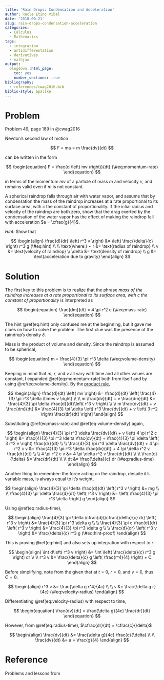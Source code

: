 ```yaml
---
title: 'Rain Drops: Condensation and Acceleration'
author: Recle Etino Vibal
date: '2018-09-21'
slug: rain-drops-condensation-acceleration
categories:
  - Calculus
  - Mathematics
tags:
  - integration
  - antidifferentation
  - derivatives
  - mathjax
output:
  blogdown::html_page:
    toc: yes
    number_sections: true
bibliography:
  - references/cwag2016.bib
biblio-style: apalike
---
```


# Problem

Problem 49, page 189 in @cwag2016

Newton's second law of motion 

$$
F = ma = m \frac{dv}{dt}
$$ 

can be written in the form 

$$
\begin{equation}
F = \frac{d \left( mv \right)}{dt} 
(\#eq:momentum-rate)
\end{equation}
$$

in terms of the momentum $mv$ of a particle of mass $m$ and velocity $v$, and remains valid even if $m$ is not constant. 

A spherical raindrop falls through air with water vapor, and assume that by condensation the mass of the raindrop increases at a rate proportional to its surface area, with $c$ the constant of proportionality. If the intial radius and velocity of the raindrop are both zero, show that the drag exerted by the condensation of the water vapor has the effect of making the raindrop fall with acceleration $a = \cfrac{g}{4}$.

*Hint:* Show that

$$
\begin{align}
\frac{d}{dr} \left( r^3 v \right) &= \left( \frac{\delta}{c} \right) r^3 g (\#eq:hint)
\\
\\
\text{where:} ~ r &= \text{radius of raindrop}
\\
v &= \text{velocity of raindrop}
\\
\delta &= \text{density of raindrop}
\\
g &= \text{acceleration due to gravity} 
\end{align}
$$

# Solution

The first key to this problem is to realize that the phrase *mass of the raindrop increases at a rate proportional to its surface area, with $c$ the constant of proportionality* is interpreted as

$$
\begin{equation}
\frac{dm}{dt} = 4 \pi r^2 c (\#eq:mass-rate)
\end{equation}
$$

The hint \@ref(eq:hint) only confused me at the beginning, but it gave me clues on how to solve the problem. The first clue was the presence of the raindrop's density $\delta$.

Mass is the product of volume and density. Since the raindrop is assumed to be spherical,

$$
\begin{equation}
m = \frac{4}{3} \pi r^3 \delta (\#eq:volume-density)
\end{equation}
$$

Keeping in mind that $m$, $r$, and $v$ all vary with time and all other values are constant, I expanded \@ref(eq:momentum-rate) both from itself and by using \@ref(eq:volume-density). By the [product rule](https://amateurdatasci.rbind.io/blog/deriving-quotient-rule-product-rule/),

$$
\begin{align}
\frac{d}{dt} \left( mv \right) &= \frac{d}{dt} \left( \frac{4}{3} \pi r^3 \delta \times v \right)
\\
\\
m \frac{dv}{dt} + v \frac{dm}{dt} &= \frac{4}{3} \pi \delta \frac{d}{dt}\left( r^3 v \right)
\\
\\
m \frac{dv}{dt} + v \frac{dm}{dt} &= \frac{4}{3} \pi \delta \left[ r^3 \frac{dv}{dt} + v \left( 3 r^2 \right) \frac{dr}{dt} \right]
\end{align}
$$

Substituting \@ref(eq:mass-rate) and \@ref(eq:volume-density) again,

$$
\begin{align}
\frac{4}{3} \pi r^3 \delta \frac{dv}{dt} + v \left( 4 \pi r^2 c \right) &= \frac{4}{3} \pi r^3 \delta \frac{dv}{dt} + \frac{4}{3} \pi \delta \left( 3 r^2 v \right) \frac{dr}{dt}
\\
\\
\frac{4}{3} \pi r^3 \delta \frac{dv}{dt} + 4 \pi r^2 c v &= \frac{4}{3} \pi r^3 \delta \frac{dv}{dt} + 4 \pi \delta r^2 v \frac{dr}{dt}
\\
\\
4 \pi r^2 c v &= 4 \pi \delta r^2 v \frac{dr}{dt}
\\
\\
\frac{c}{\delta} &= \frac{dr}{dt}
\\
\\
dt &= \frac{\delta}{c} dr (\#eq:radius-time)
\end{align}
$$

Another thing to remember: the force acting on the raindrop, despite it's variable mass, is always equal to it's weight,

$$
\begin{align}
\frac{4}{3} \pi \delta \frac{d}{dt} \left( r^3 v \right) &= mg
\\
\\
\frac{4}{3} \pi \delta \frac{d}{dt} \left( r^3 v \right) &= \left( \frac{4}{3} \pi r^3 \delta \right) g
\end{align}
$$

Using \@ref(eq:radius-time),

$$
\begin{align}
\frac{4}{3} \pi \delta \cfrac{d}{\cfrac{\delta}{c} dr} \left( r^3 v \right) &= \frac{4}{3} \pi r^3 \delta g
\\
\\
\frac{4}{3} \pi c \frac{d}{dr} \left( r^3 v \right) &= \frac{4}{3} \pi r^3 \delta g
\\
\\
\frac{d}{dr} \left( r^3 v \right) &= \frac{\delta}{c} r^3 g (\#eq:hint-proof)
\end{align}
$$

This is proving \@ref(eq:hint) and also sets up integration with respect to $r$.

$$
\begin{align}
\int d\left( r^3 v \right) &= \int \left( \frac{\delta}{c} r^3 g \right) dr
\\
\\
r^3 v &= \frac{\delta}{c} g \left( \frac{r^4}{4} \right) + C
\end{align}
$$

Before simplifying, note from the given that at $t = 0$, $r = 0$, and $v = 0$, thus $C = 0$.

$$
\begin{align}
r^3 v &= \frac{\delta g r^4}{4c}
\\
\\
v &= \frac{\delta g r}{4c} (\#eq:velocity-radius)
\end{align}
$$

Differentiating \@ref(eq:velocity-radius) with respect to time,

$$
\begin{equation}
\frac{dv}{dt} = \frac{\delta g}{4c} \frac{dr}{dt}
\end{equation}
$$

However, from \@ref(eq:radius-time), $\cfrac{dr}{dt} = \cfrac{c}{\delta}$

$$
\begin{align}
\frac{dv}{dt} &= \frac{\delta g}{4c} \frac{c}{\delta}
\\
\\
\frac{dv}{dt} &= a = \frac{g}{4}
\end{align}
$$

# Reference

Problems and lessons from